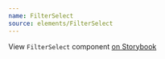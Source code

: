 ```yaml
---
name: FilterSelect
source: elements/FilterSelect
---
```


View `FilterSelect` component
[on Storybook](https://palette-storybook.artsy.net/?path=/story/components-filterselect--default)
